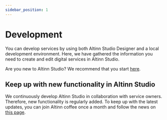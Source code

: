 ```yaml
---
sidebar_position: 1
---
```



# Development

You can develop services by using both Altinn Studio Designer and a local development environment. Here, we have gathered the information you need to create and edit digital services in Altinn Studio.

Are you new to Altinn Studio? We recommend that you start [here](../getting-started/).

## Keep up with new functionality in Altinn Studio

We continuously develop Altinn Studio in collaboration with service owners. Therefore, new functionality is regularly added. To keep up with the latest updates, you can join Altinn coffee once a month and follow the news on [this page](https://docs.altinn.studio/community/presentations/#themed-meetings).

<br/><br/>

<div className="card-container">
<Card
  title="User interface" 
  description="Configuration of components, layouts, pages, grid, etc." 
  link="/docs/development/components" 
/>

<Card 
  title="Data Model" 
  description="Configure data models, prefill, and other data related things." 
  link="/docs/development/data" 
/>

<Card 
  title="Logic" 
  description="How to add, change, and configure application logic, such as validation, calculations, and dynamics." 
  link="/docs/development/dynamics-and-logic" 
/>

<Card 
  title="Configuration" 
  description="Configure your application." 
  link="/docs/development/configuration" 
/>

<Card 
  title="Content and Language" 
  description="Guide on language and content of your application." 
  link="/docs/development/content-and-language" 
/>

<Card 
  title="Local Development" 
  description="Get started with local development." 
  link="/docs/development/local-development" 
/>
</div>